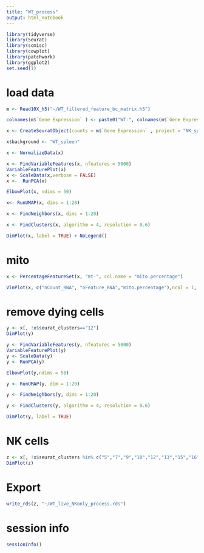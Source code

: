 ```yaml
---
title: "WT_process"
output: html_notebook
---
```


```r
library(tidyverse)
library(Seurat)
library(scmisc)
library(cowplot)
library(patchwork)
library(ggplot2)
set.seed(1)
```


# load data 

```r
m <- Read10X_h5("~/WT_filtered_feature_bc_matrix.h5")
```

```r
colnames(m$`Gene Expression` ) <- paste0("WT:", colnames(m$`Gene Expression`))
```

```r
x <- CreateSeuratObject(counts = m$`Gene Expression` , project = "NK_spleen")
```

```r
x$background <- "WT_spleen"
```

```r
x <- NormalizeData(x)
```

```r
x <- FindVariableFeatures(x, nfeatures = 5000) 
VariableFeaturePlot(x)
x <- ScaleData(x,verbose = FALSE)
x <-  RunPCA(x)
```

```r
ElbowPlot(x, ndims = 50)
```

```r
x<- RunUMAP(x, dims = 1:20)
```
 
```r
x <- FindNeighbors(x, dims = 1:20)
```

```r
x <- FindClusters(x, algorithm = 4, resolution = 0.6)
```

```r
DimPlot(x, label = TRUE) + NoLegend()
```

# mito 

```r
x <- PercentageFeatureSet(x, "mt-", col.name = "mito.percentage")
```

```r
VlnPlot(x, c("nCount_RNA", "nFeature_RNA","mito.percentage"),ncol = 1, pt.size=0.1)
```

# remove dying cells 

```r
y <- x[, !x$seurat_clusters=="12"]
DimPlot(y)
```

```r
y <- FindVariableFeatures(y, nfeatures = 5000)
VariableFeaturePlot(y)
y <- ScaleData(y)
y <- RunPCA(y)
```

```r
ElbowPlot(y,ndims = 50)
```

```r
y <- RunUMAP(y, dim = 1:20)
```

```r
y <- FindNeighbors(y, dims = 1:20)
```

```r
y <- FindClusters(y, algorithm = 4, resolution = 0.6)
```

```r
DimPlot(y, label = TRUE) 
```

# NK cells

```r
z <- x[, !x$seurat_clusters %in% c("5","7","9","10","12","13","15","16")]
DimPlot(z)
```

# Export 

```r
write_rds(z, "~/WT_live_NKonly_process.rds")
```

# session info 

```r
sessionInfo()
```



